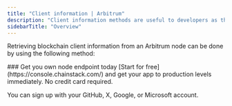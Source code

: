 ```yaml
---
title: "Client information | Arbitrum"
description: "Client information methods are useful to developers as they allow them to retrieve important information about the client software, network, and node that their application is connected to. This information is critical for building reliable and efficient Arbitrum applications, ensuring compatibility, and monitoring the status and connectivity of the node."
sidebarTitle: "Overview"
---
```


Retrieving blockchain client information from an Arbitrum node can be done by using the following method:

<CardGroup>
<Card title="web3_clientVersion" href="/reference/arbitrum-clientversion" icon="angle-right" iconType="solid" horizontal />
</CardGroup>

<Check>
  ### Get you own node endpoint today
  [Start for free](https://console.chainstack.com/) and get your app to production levels immediately. No credit card required.

  You can sign up with your GitHub, X, Google, or Microsoft account.
</Check>
